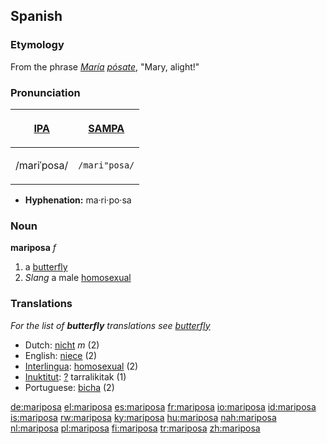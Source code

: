 ==Spanish==
===Etymology===
From the phrase ''[[María]] [[posar|pósa]]te'', "Mary, alight!" 

===Pronunciation===
{| border=1 cellpadding=5
! [[w:International Phonetic Alphabet|IPA]] !! [[w:SAMPA|SAMPA]]
|-
| /mariˈposa/ || <tt>/mari"posa/</tt>
|}

*'''Hyphenation:''' ma·ri·po·sa

=== Noun ===
'''mariposa''' ''f''
# a [[butterfly]]
# ''Slang'' a male [[homosexual]]

===Translations===
''For the list of '''butterfly''' translations see [[butterfly]]''
*Dutch: [[nicht]] ''m'' (2)
*English:  [[niece]] (2)
*[[Interlingua]]:  [[homosexual]] (2)
*[[Inuktitut]]: [[?]] tarralikitak (1)
*Portuguese:  [[bicha]] (2)

[[de:mariposa]]
[[el:mariposa]]
[[es:mariposa]]
[[fr:mariposa]]
[[io:mariposa]]
[[id:mariposa]]
[[is:mariposa]]
[[rw:mariposa]]
[[ky:mariposa]]
[[hu:mariposa]]
[[nah:mariposa]]
[[nl:mariposa]]
[[pl:mariposa]]
[[fi:mariposa]]
[[tr:mariposa]]
[[zh:mariposa]]